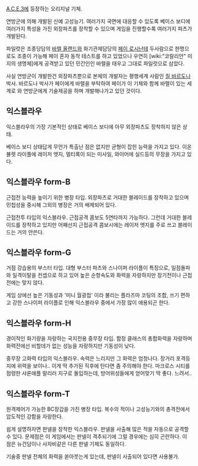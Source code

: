 [[A.C.E.3]]에 등장하는 오리지널 기체.

연방군에 의해 개발된 신예 고성능기. 여러가지 국면에 대응할 수 있도록 베이스 보디에 여러가지 특성을 가진 외장파츠를 장착할 수 있으며 게임을 진행할수록 여러가지 파츠가 개발된다.

파일럿은 조종당담의 [[바렐 올랜드]]와 화기관제담당의 [[페이 로시난테]] 두사람으로 한명으로도 조종이 가능해 페이 혼자 동작 테스트를 하고 있었으나 우연히 [wiki:"코랄리안" 미지의 생명체]에게 공격받고 있던 민간인인 바렐을 태우고 그대로 파일럿으로 삼았다.

사실 연방군이 개발한건 외장파츠뿐으로 본체의 개발자는 평행세계 사람인 [[질 바르도나]] 박사. 바르도나 박사가 페이에게 바렐을 부탁하여 페이가 이 기체와 함께 바렐이 있는 세계로 와 연방군에게 기술제공을 하며 개발해나가고 있던 것이다.

== 익스블라우 ==
익스블라우의 가장 기본적인 상태로 베이스 보디에 아무 외장파츠도 장착하지 않은 상태. 

베이스 보디 상태답게 무언가 특출난 점은 없지만 균형이 잡힌 능력을 가지고 있다. 이온 뷸렛 라이플에 레이저 엣지, 멀티록이 되는 미사일, 와이어에 실드등의 무장을 가지고 있다.

== 익스블라우 form-B ==
근접전 능력을 높이기 위한 병장 타입. 외장파츠로 거대한 블레이드를 장착하고 있으며 민첩성을 중시해 그외의 병장은 거의 배제되어 있다.

근접전투 타입의 익스블라우. 근접공격 콤보도 5연타까지 가능하다. 그런데 거대한 블레이드를 장착하고 있지만 어째선지 근접공격 콤보시에는 레이저 엣지를 주로 쓰고 블레이드는 거의 안쓴다.

== 익스블라우 form-G ==
거점 강습용의 부스터 타입. 대형 부스터 파츠와 스나이퍼 라이플이 특징으로, 일점돌파와 일격이탈을 컨셉으로 하고 있어 높은 순항속도와 화력을 자랑하지만 장기전이나 근접전에는 맞지 않다.

게임 상에선 높은 기동성과 '미니 월광접' 이라 불리는 플라즈마 코팅의 조합, 쓰기 편하고 강한 스나이퍼 라이플로 인해 익스블라우 중에서 가장 많이 애용되곤 한다.
== 익스블라우 form-H ==
경이적인 화기량을 자랑하는 국지전용 중무장 타입. 함정 클래스의 총합화력을 자랑하며 화력전에선 비할데가 없는 성능을 자랑하지만 기동성이 낮다.

중무장 고화력 타입의 익스블라우. 속력은 느리지만 그 화력은 엄청나다.
장거리 포격등지에 위력을 보이나.. 이게 딱 추가된 직후에 탄다면 좀 주의해야 한다. 마크로스 시티를 점령한 샤론애플 말리러 지구로 돌입하는데, 방어위성들에게 얻어맞기 딱 좋다. 느려서..

== 익스블라우 form-T ==
원격제어가 가능한 BC장갑을 가진 병장 타입. 복수의 적이나 고성능기와의 총격전에서 압도적인 강함을 자랑한다.

쉽게 설명하자면 판넬을 장착한 익스블라우. 판넬을 사출해 많은 적을 자동으로 공격할 수 있다. 문제점은 이 게임에서는 판넬이 격추되기에 그럴 경우에는 심히 곤란하다. 이 점은 뉴건담이나 사자비같은 다른 판넬 기체도 동일하다.

기술중 판넬 전체의 화력을 쏟아붓는게 있는데, 판넬이 사출되어 있다면 사용불가.
